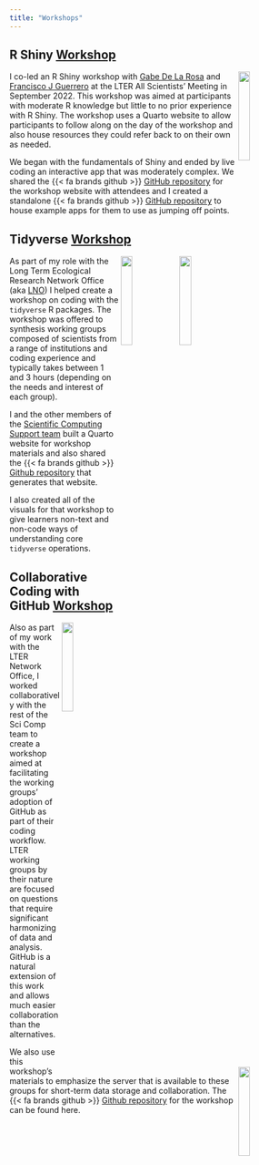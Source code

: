 ```yaml
---
title: "Workshops"
---
```


## R Shiny [Workshop](https://njlyon0.github.io/asm-2022_shiny-workshop/)

<img src="images/hex_logos/shiny_hex.png" width="20%" align="right"/>

I co-led an R Shiny workshop with [Gabe De La Rosa](https://www.gabrieldelarosa.com/) and [Francisco J Guerrero](https://github.com/guerrero-fj) at the LTER All Scientists' Meeting in September 2022. This workshop was aimed at participants with moderate R knowledge but little to no prior experience with R Shiny. The workshop uses a Quarto website to allow participants to follow along on the day of the workshop and also house resources they could refer back to on their own as needed.

We began with the fundamentals of Shiny and ended by live coding an interactive app that was moderately complex. We shared the {{< fa brands github >}} [GitHub repository](https://github.com/njlyon0/asm-2022_shiny-workshop) for the workshop website with attendees and I created a standalone {{< fa brands github >}} [GitHub repository](https://github.com/njlyon0/asm-2022_shiny-workshop-examples) to house example apps for them to use as jumping off points.

## Tidyverse [Workshop](https://nceas.github.io/scicomp-workshop-tidyverse/)

<img src="images/lno_square.png" width="20%" align="right"/>
<img src="images/hex_logos/tidyverse_hex.png" width="20%" align="right"/>

As part of my role with the Long Term Ecological Research Network Office (aka [LNO](https://lternet.edu/)) I helped create a workshop on coding with the `tidyverse` R packages. The workshop was offered to synthesis working groups composed of scientists from a range of institutions and coding experience and typically takes between 1 and 3 hours (depending on the needs and interest of each group).

I and the other members of the [Scientific Computing Support team](https://nceas.github.io/scicomp.github.io/staff.html) built a Quarto website for workshop materials and also shared the {{< fa brands github >}} [Github repository](https://github.com/NCEAS/scicomp-workshop-tidyverse) that generates that website.

I also created all of the visuals for that workshop to give learners non-text and non-code ways of understanding core `tidyverse` operations.

## Collaborative Coding with GitHub [Workshop](https://nceas.github.io/scicomp-workshop-collaborative-coding/)

<img src="images/lno_square.png" width="20%" align="right"/>
<img src="images/github_logo.png" width="20%" align="right"/>

Also as part of my work with the LTER Network Office, I worked collaboratively with the rest of the Sci Comp team to create a workshop aimed at facilitating the working groups' adoption of GitHub as part of their coding workflow. LTER working groups by their nature are focused on questions that require significant harmonizing of data and analysis. GitHub is a natural extension of this work and allows much easier collaboration than the alternatives.

We also use this workshop's materials to emphasize the server that is available to these groups for short-term data storage and collaboration. The {{< fa brands github >}} [Github repository](https://github.com/NCEAS/scicomp-workshop-collaborative-coding) for the workshop can be found here.
